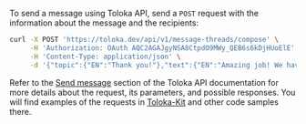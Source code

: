 To send a message using Toloka API, send a `POST` request with the information about the message and the recipients:

```bash
curl -X POST 'https://toloka.dev/api/v1/message-threads/compose' \
     -H 'Authorization: OAuth AQC2AGAJgyNSA8CtpdO9MWy_QEB6s6kDjHUoElE' \
     -H 'Content-Type: application/json' \
     -d '{"topic":{"EN":"Thank you!"},"text":{"EN":"Amazing job! We have just trained our first model."},"recipients_select_type":"ALL","answerable":false}'
```

<Note mode="tip" title="Visit Toloka API reference">

Refer to the [Send message](https://toloka.ai/docs/api/api-reference/#post-/message-threads/compose) section of the Toloka API documentation for more details about the request, its parameters, and possible responses. You will find examples of the requests in [Toloka-Kit](/docs/toloka-kit/) and other code samples there.

</Note>
